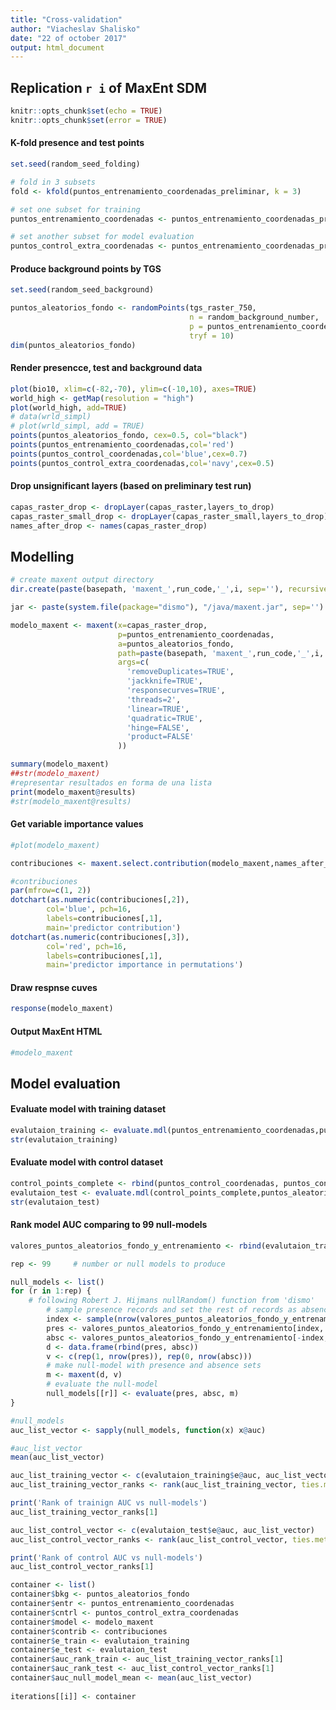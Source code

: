---
title: "Cross-validation"
author: "Viacheslav Shalisko"
date: "22 of october 2017"
output: html_document
---

## Replication `r i` of MaxEnt SDM

```{r set-knitr}
knitr::opts_chunk$set(echo = TRUE)
knitr::opts_chunk$set(error = TRUE)
```


#### K-fold presence and test points

```{r fold-presence-data}
set.seed(random_seed_folding)

# fold in 3 subsets
fold <- kfold(puntos_entrenamiento_coordenadas_preliminar, k = 3)

# set one subset for training
puntos_entrenamiento_coordenadas <- puntos_entrenamiento_coordenadas_preliminar[ fold == 1, ]

# set another subset for model evaluation
puntos_control_extra_coordenadas <- puntos_entrenamiento_coordenadas_preliminar[ fold == 2, ]
```

#### Produce background points by TGS

```{r background-points}
set.seed(random_seed_background)

puntos_aleatorios_fondo <- randomPoints(tgs_raster_750, 
                                        n = random_background_number, 
                                        p = puntos_entrenamiento_coordenadas_preliminar,
                                        tryf = 10)
dim(puntos_aleatorios_fondo)
```


#### Render presencce, test and background data

```{r data-visualization, fig.height=16, fig.width=10}

plot(bio10, xlim=c(-82,-70), ylim=c(-10,10), axes=TRUE)
world_high <- getMap(resolution = "high")
plot(world_high, add=TRUE)
# data(wrld_simpl)
# plot(wrld_simpl, add = TRUE)
points(puntos_aleatorios_fondo, cex=0.5, col="black")
points(puntos_entrenamiento_coordenadas,col='red')
points(puntos_control_coordenadas,col='blue',cex=0.7)
points(puntos_control_extra_coordenadas,col='navy',cex=0.5)
```

#### Drop unsignificant layers (based on preliminary test run)

```{r drop-layers}
capas_raster_drop <- dropLayer(capas_raster,layers_to_drop)
capas_raster_small_drop <- dropLayer(capas_raster_small,layers_to_drop)
names_after_drop <- names(capas_raster_drop)
```

## Modelling

```{r ajustar-modelo, fig.height=10, fig.width=10}
# create maxent output directory
dir.create(paste(basepath, 'maxent_',run_code,'_',i, sep=''), recursive=TRUE)

jar <- paste(system.file(package="dismo"), "/java/maxent.jar", sep='')

modelo_maxent <- maxent(x=capas_raster_drop, 
                        p=puntos_entrenamiento_coordenadas,
                        a=puntos_aleatorios_fondo,
                        path=paste(basepath, 'maxent_',run_code,'_',i, sep=''),
                        args=c(
                          'removeDuplicates=TRUE', 
                          'jackknife=TRUE',
                          'responsecurves=TRUE',
                          'threads=2',
                          'linear=TRUE',
                          'quadratic=TRUE',
                          'hinge=FALSE',
                          'product=FALSE'
                        ))

summary(modelo_maxent)
##str(modelo_maxent)
#representar resultados en forma de una lista
print(modelo_maxent@results)
#str(modelo_maxent@results)
```

#### Get variable importance values

```{r variable-importance, fig.height=7, fig.width=10}
#plot(modelo_maxent)

contribuciones <- maxent.select.contribution(modelo_maxent,names_after_drop)

#contribuciones
par(mfrow=c(1, 2))
dotchart(as.numeric(contribuciones[,2]),
        col='blue', pch=16,
        labels=contribuciones[,1],
        main='predictor contribution')
dotchart(as.numeric(contribuciones[,3]),
        col='red', pch=16,
        labels=contribuciones[,1],
        main='predictor importance in permutations')
```

#### Draw respnse cuves

```{r curvas-respuesta, fig.height=10, fig.width=10}
response(modelo_maxent)
```

#### Output MaxEnt HTML

```{r revisar-datos-maxent-en-html}
#modelo_maxent
```

## Model evaluation
#### Evaluate model with training dataset

```{r evaluate-model-training-data, fig.width=10, fig.height=10}
evalutaion_training <- evaluate.mdl(puntos_entrenamiento_coordenadas,puntos_aleatorios_fondo,capas_raster_drop,modelo_maxent)
str(evalutaion_training)
```


#### Evaluate model with control dataset

```{r evaluate-model-control-data, fig.width=10, fig.height=10}
control_points_complete <- rbind(puntos_control_coordenadas, puntos_control_extra_coordenadas)
evalutaion_test <- evaluate.mdl(control_points_complete,puntos_aleatorios_fondo,capas_raster_drop,modelo_maxent)
str(evalutaion_test)
```


#### Rank model AUC comparing to 99 null-models

```{r null-model-auc-training}

valores_puntos_aleatorios_fondo_y_entrenamiento <- rbind(evalutaion_training$v_pnt, evalutaion_training$v_bkg)

rep <- 99     # number or null models to produce

null_models <- list()
for (r in 1:rep) {
    # following Robert J. Hijmans nullRandom() function from 'dismo'
		# sample presence records and set the rest of records as absence
		index <- sample(nrow(valores_puntos_aleatorios_fondo_y_entrenamiento), presence_points_count)
		pres <- valores_puntos_aleatorios_fondo_y_entrenamiento[index, ]
		absc <- valores_puntos_aleatorios_fondo_y_entrenamiento[-index, ]
		d <- data.frame(rbind(pres, absc))
		v <- c(rep(1, nrow(pres)), rep(0, nrow(absc)))
		# make null-model with presence and absence sets
		m <- maxent(d, v)
		# evaluate the null-model
		null_models[[r]] <- evaluate(pres, absc, m)
}

#null_models
auc_list_vector <- sapply(null_models, function(x) x@auc)

#auc_list_vector
mean(auc_list_vector)

auc_list_training_vector <- c(evalutaion_training$e@auc, auc_list_vector)
auc_list_training_vector_ranks <- rank(auc_list_training_vector, ties.method= "max")

print('Rank of trainign AUC vs null-models')
auc_list_training_vector_ranks[1]

auc_list_control_vector <- c(evalutaion_test$e@auc, auc_list_vector)
auc_list_control_vector_ranks <- rank(auc_list_control_vector, ties.method= "max")

print('Rank of control AUC vs null-models')
auc_list_control_vector_ranks[1]

```


```{r store-result}

container <- list()
container$bkg <- puntos_aleatorios_fondo
container$entr <- puntos_entrenamiento_coordenadas
container$cntrl <- puntos_control_extra_coordenadas
container$model <- modelo_maxent
container$contrib <- contribuciones
container$e_train <- evalutaion_training
container$e_test <- evalutaion_test
container$auc_rank_train <- auc_list_training_vector_ranks[1]
container$auc_rank_test <- auc_list_control_vector_ranks[1]
container$auc_null_model_mean <- mean(auc_list_vector)
  
iterations[[i]] <- container
```



